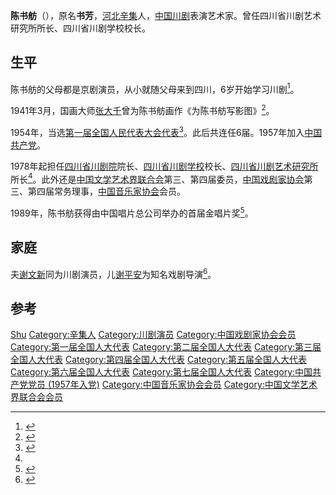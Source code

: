 '''陈书舫'''（{{bd|1924年||1996年|1月11日}}），原名'''书芳'''，[[河北|河北]][[辛集|辛集]]人，[[中华人民共和国|中国]][[川剧|川剧]]表演艺术家。曾任四川省川剧艺术研究所所长、四川省川剧学校校长。

== 生平 ==
陈书舫的父母都是京剧演员，从小就随父母来到四川，6岁开始学习川剧<ref name='f'>{{cite web |title=记川剧艺术大师陈书舫 |url=http://www.xijucn.com/html/chuanju/20120413/35302.html |website=戏剧网|accessdate=2019-06-25}}</ref>。

1941年3月，国画大师[[张大千|张大千]]曾为陈书舫画作《为陈书舫写影图》<ref>{{cite web |title=张大千笔下的仕女画：庄严与世俗 |url=http://collection.sina.com.cn/zgsh/20150307/0922181293.shtml |website=新浪收藏 |accessdate=2019-06-25}}</ref>。

1954年，当选[[第一届全国人民代表大会代表名单|第一届全国人民代表大会代表]]<ref>{{cite book|author=全国人民代表大会常务委员会办公厅|title=中华人民共和国第一届全国人民代表大会代表名单|year=1955年|publisher=全国人民代表大会常务委员会办公厅|url=http://book.ucdrs.superlib.net/views/specific/2929/bookDetail.jsp?dxNumber=000005772167&d=546843D0AE2464CD1C95896344A85614&fenlei=04070402}}</ref>。此后共连任6届。1957年加入[[中国共产党|中国共产党]]。

1978年起担任[[四川省川剧院|四川省川剧院]]院长、[[四川省川剧学校|四川省川剧学校]]校长、[[四川省川剧艺术研究所|四川省川剧艺术研究所]]所长<ref name='f' />。此外还是[[中国文学艺术界联合会|中国文学艺术界联合会]]第三、第四届委员，[[中国戏剧家协会|中国戏剧家协会]]第三、第四届常务理事，[[中国音乐家协会|中国音乐家协会]]会员。

1989年，陈书舫获得由中国唱片总公司举办的首届金唱片奖<ref>{{cite web |title=1989，陈书舫竞华获金唱片奖 |url=http://sc.ifeng.com/a/20180722/6744041_0.shtml |website=sc.ifeng.com |accessdate=2019-06-25}}</ref>。

== 家庭 ==
夫[[谢文新|谢文新]]同为川剧演员，儿[[谢平安|谢平安]]为知名戏剧导演<ref>{{cite web |title=川籍著名戏剧导演谢平安病逝 享年74岁 |url=http://culture.people.com.cn/n/2014/1027/c22219-25914497.html |website=人民网文化 |accessdate=2019-06-25}}</ref>。

== 参考 ==
{{reflist}}

{{中华全国民主青年联合会第二届委员会}}
{{中国戏剧家协会第三届理事会}}
{{中国戏剧家协会第四届理事会}}
{{中国文学艺术界联合会第四届全国委员会}}

{{Authority control}}
{{DEFAULTSORT:Chen shufang}}
[[Category:陈姓|Shu]]
[[Category:辛集人|Category:辛集人]]
[[Category:川剧演员|Category:川剧演员]]
[[Category:中国戏剧家协会会员|Category:中国戏剧家协会会员]]
[[Category:第一届全国人大代表|Category:第一届全国人大代表]]
[[Category:第二届全国人大代表|Category:第二届全国人大代表]]
[[Category:第三届全国人大代表|Category:第三届全国人大代表]]
[[Category:第四届全国人大代表|Category:第四届全国人大代表]]
[[Category:第五届全国人大代表|Category:第五届全国人大代表]]
[[Category:第六届全国人大代表|Category:第六届全国人大代表]]
[[Category:第七届全国人大代表|Category:第七届全国人大代表]]
[[Category:中国共产党党员_(1957年入党)|Category:中国共产党党员 (1957年入党)]]
[[Category:中国音乐家协会会员|Category:中国音乐家协会会员]]
[[Category:中国文学艺术界联合会会员|Category:中国文学艺术界联合会会员]]
